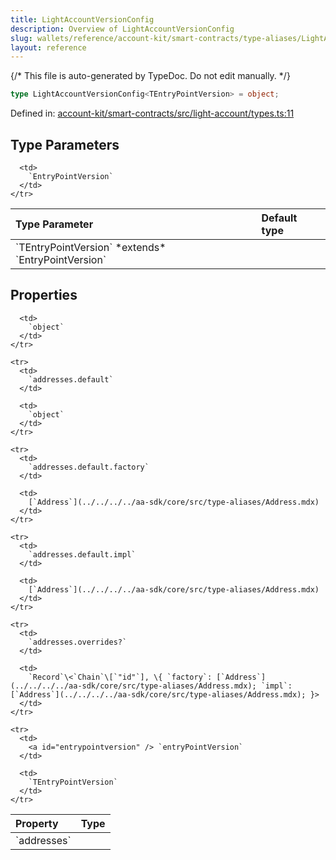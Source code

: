 ```yaml
---
title: LightAccountVersionConfig
description: Overview of LightAccountVersionConfig
slug: wallets/reference/account-kit/smart-contracts/type-aliases/LightAccountVersionConfig
layout: reference
---
```


{/* This file is auto-generated by TypeDoc. Do not edit manually. */}

```ts
type LightAccountVersionConfig<TEntryPointVersion> = object;
```

Defined in: [account-kit/smart-contracts/src/light-account/types.ts:11](https://github.com/alchemyplatform/aa-sdk/blob/153785ddc87beb160382c2bae7dbafa4a66ade9a/account-kit/smart-contracts/src/light-account/types.ts#L11)

## Type Parameters

<table>
  <thead>
    <tr>
      <th align="left">Type Parameter</th>
      <th align="left">Default type</th>
    </tr>
  </thead>

  <tbody>
    <tr>
      <td>
        `TEntryPointVersion` *extends* `EntryPointVersion`
      </td>

      <td>
        `EntryPointVersion`
      </td>
    </tr>

  </tbody>
</table>

## Properties

<table>
  <thead>
    <tr>
      <th align="left">Property</th>
      <th align="left">Type</th>
    </tr>
  </thead>

  <tbody>
    <tr>
      <td>
        <a id="addresses" /> `addresses`
      </td>

      <td>
        `object`
      </td>
    </tr>

    <tr>
      <td>
        `addresses.default`
      </td>

      <td>
        `object`
      </td>
    </tr>

    <tr>
      <td>
        `addresses.default.factory`
      </td>

      <td>
        [`Address`](../../../../aa-sdk/core/src/type-aliases/Address.mdx)
      </td>
    </tr>

    <tr>
      <td>
        `addresses.default.impl`
      </td>

      <td>
        [`Address`](../../../../aa-sdk/core/src/type-aliases/Address.mdx)
      </td>
    </tr>

    <tr>
      <td>
        `addresses.overrides?`
      </td>

      <td>
        `Record`\<`Chain`\[`"id"`], \{ `factory`: [`Address`](../../../../aa-sdk/core/src/type-aliases/Address.mdx); `impl`: [`Address`](../../../../aa-sdk/core/src/type-aliases/Address.mdx); }>
      </td>
    </tr>

    <tr>
      <td>
        <a id="entrypointversion" /> `entryPointVersion`
      </td>

      <td>
        `TEntryPointVersion`
      </td>
    </tr>

  </tbody>
</table>
